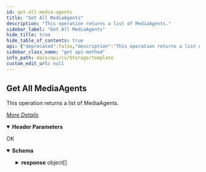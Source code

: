 ```yaml
---
id: get-all-media-agents
title: "Get All MediaAgents"
description: "This operation returns a list of MediaAgents."
sidebar_label: "Get All MediaAgents"
hide_title: true
hide_table_of_contents: true
api: {"deprecated":false,"description":"This operation returns a list of MediaAgents.\n\n[_More Details_](http://documentation.commvault.com/commvault/v11/article?p=features/rest_api/operations/get_mediaagent.htm)","operationId":"Get All MediaAgents","parameters":[{"description":"","in":"header","name":"Authtoken","required":true,"schema":{"example":"{{TOKEN}}","type":"string"}}],"tags":["Storage Resource Operations"],"responses":{"200":{"description":"OK","content":{"application/json":{"schema":{"type":"object","properties":{"response":{"type":"array","items":{"type":"object","properties":{"entityInfo":{"type":"object","properties":{"name":{"type":"string"},"id":{"type":"integer"}}}}}}},"x-examples":{"Example 1":{"response":[{"entityInfo":{"name":"firewalltestcs","id":2}},{"entityInfo":{"name":"IDCMA","id":3}},{"entityInfo":{"name":"IDCMA2","id":4}},{"entityInfo":{"name":"firewalltestma","id":9}},{"entityInfo":{"name":"IDCunixclient","id":10}},{"entityInfo":{"name":"firewalltestma_3","id":17}},{"entityInfo":{"name":"neo-ws","id":26}}]}}},"examples":{"Example 1":{"value":{"response":[{"entityInfo":{"name":"firewalltestcs","id":2}},{"entityInfo":{"name":"IDCMA","id":3}},{"entityInfo":{"name":"IDCMA2","id":4}},{"entityInfo":{"name":"firewalltestma","id":9}},{"entityInfo":{"name":"IDCunixclient","id":10}},{"entityInfo":{"name":"firewalltestma_3","id":17}},{"entityInfo":{"name":"neo-ws","id":26}}]}}}}}}},"method":"get","path":"/MediaAgent","servers":[{"url":"http://{hostname}/webconsole/api","variables":{"hostname":{"default":"localhost","description":"Webconsole"}}}],"info":{"title":"Template","contact":{},"version":"1.0","description":"Template"},"postman":{"name":"Get All MediaAgents","description":{"content":"This operation returns a list of MediaAgents.\n\n[_More Details_](http://documentation.commvault.com/commvault/v11/article?p=features/rest_api/operations/get_mediaagent.htm)","type":"text/plain"},"url":{"path":["MediaAgent"],"host":["{{baseUrl}}"],"query":[],"variable":[]},"header":[{"disabled":false,"description":{"content":"(Required) ","type":"text/plain"},"key":"Authtoken","value":""},{"key":"Accept","value":"application/json"}],"method":"GET"}}
sidebar_class_name: "get api-method"
info_path: docs/api/cv/Storage/template
custom_edit_url: null
---
```



## Get All MediaAgents



This operation returns a list of MediaAgents.

[_More Details_](http://documentation.commvault.com/commvault/v11/article?p=features/rest_api/operations/get_mediaagent.htm)

<details style={{"marginBottom":"1rem"}} data-collapsed={false} open={true}><summary style={{}}><strong>Header Parameters</strong></summary><div><ul><ParamsItem className={"paramsItem"} param={{"description":"","in":"header","name":"Authtoken","required":true,"schema":{"example":"{{TOKEN}}","type":"string"}}}></ParamsItem></ul></div></details><div><ApiTabs><TabItem label={"200"} value={"200"}><div>

OK

</div><div><MimeTabs schemaType={"response"}><TabItem label={"application/json"} value={"application/json"}><SchemaTabs><TabItem label={"Schema"} value={"Schema"}><details style={{}} data-collapsed={false} open={true}><summary style={{"textAlign":"left"}}><strong>Schema</strong></summary><div style={{"textAlign":"left","marginLeft":"1rem"}}></div><ul style={{"marginLeft":"1rem"}}><SchemaItem collapsible={true} className={"schemaItem"}><details style={{}}><summary style={{}}><strong>response</strong><span style={{"opacity":"0.6"}}> object[]</span></summary><div style={{"marginLeft":"1rem"}}><SchemaItem collapsible={true} className={"schemaItem"}><details style={{}}><summary style={{}}><strong>entityInfo</strong><span style={{"opacity":"0.6"}}> object</span></summary><div style={{"marginLeft":"1rem"}}><SchemaItem collapsible={false} name={"name"} required={false} deprecated={undefined} schemaDescription={undefined} schemaName={"string"} qualifierMessage={undefined} defaultValue={undefined}></SchemaItem><SchemaItem collapsible={false} name={"id"} required={false} deprecated={undefined} schemaDescription={undefined} schemaName={"integer"} qualifierMessage={undefined} defaultValue={undefined}></SchemaItem></div></details></SchemaItem></div></details></SchemaItem></ul></details></TabItem><TabItem label={"Example (from schema)"} value={"Example (from schema)"}><ResponseSamples responseExample={"{\n  \"response\": [\n    {\n      \"entityInfo\": {\n        \"name\": \"string\",\n        \"id\": 0\n      }\n    }\n  ]\n}"} language={"json"}></ResponseSamples></TabItem><TabItem label={" Example 1"} value={" Example 1"}><ResponseSamples responseExample={"{\n  \"response\": [\n    {\n      \"entityInfo\": {\n        \"name\": \"firewalltestcs\",\n        \"id\": 2\n      }\n    },\n    {\n      \"entityInfo\": {\n        \"name\": \"IDCMA\",\n        \"id\": 3\n      }\n    },\n    {\n      \"entityInfo\": {\n        \"name\": \"IDCMA2\",\n        \"id\": 4\n      }\n    },\n    {\n      \"entityInfo\": {\n        \"name\": \"firewalltestma\",\n        \"id\": 9\n      }\n    },\n    {\n      \"entityInfo\": {\n        \"name\": \"IDCunixclient\",\n        \"id\": 10\n      }\n    },\n    {\n      \"entityInfo\": {\n        \"name\": \"firewalltestma_3\",\n        \"id\": 17\n      }\n    },\n    {\n      \"entityInfo\": {\n        \"name\": \"neo-ws\",\n        \"id\": 26\n      }\n    }\n  ]\n}"} language={"json"}></ResponseSamples></TabItem></SchemaTabs></TabItem></MimeTabs></div></TabItem></ApiTabs></div>
      